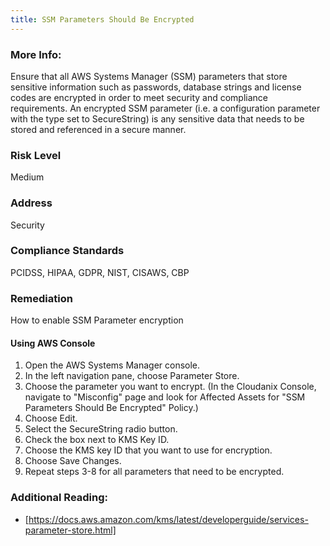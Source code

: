 ```yaml
---
title: SSM Parameters Should Be Encrypted
---
```


### More Info:

Ensure that all AWS Systems Manager (SSM) parameters that store sensitive information such as passwords, database strings and license codes are encrypted in order to meet security and compliance requirements. An encrypted SSM parameter (i.e. a configuration parameter with the type set to SecureString) is any sensitive data that needs to be stored and referenced in a secure manner.

### Risk Level

Medium

### Address

Security

### Compliance Standards

PCIDSS, HIPAA, GDPR, NIST, CISAWS, CBP

### Remediation

How to enable SSM Parameter encryption

#### Using AWS Console

1. Open the AWS Systems Manager console.
2. In the left navigation pane, choose Parameter Store.
3. Choose the parameter you want to encrypt.
    (In the Cloudanix Console, navigate to "Misconfig" page and look for Affected Assets for "SSM Parameters Should Be Encrypted" Policy.)
4. Choose Edit.
5. Select the SecureString radio button.
6. Check the box next to KMS Key ID.
7. Choose the KMS key ID that you want to use for encryption.
8. Choose Save Changes.
9. Repeat steps 3-8 for all parameters that need to be encrypted.

### Additional Reading:

- [https://docs.aws.amazon.com/kms/latest/developerguide/services-parameter-store.html]
